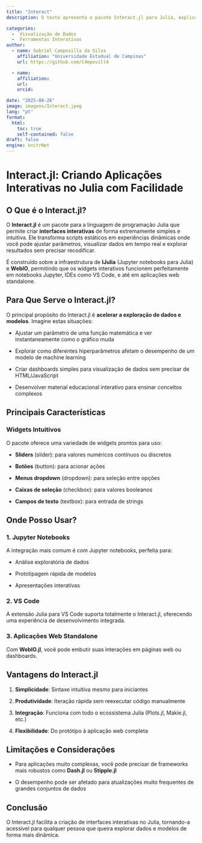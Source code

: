 ```yaml
---
title: "Interact"
description: O texto apresenta o pacote Interact.jl para Julia, explicando sua utilidade na criação de interfaces interativas em notebooks Jupyter, VS Code e aplicações web, com widgets intuitivos para ajuste de parâmetros e visualização dinâmica de dados.

categories:
  -  Visualização de Dados
  -  Ferramentas Interativas
author:
  - name: Gabriel Campovilla da Silva
    affiliation: "Universidade Estadual de Campinas"
    url: https://github.com/C4mpovill4

  - name: 
    affiliation: 
    url: 
    orcid: 

date: "2025-08-26"
image: imagens/Interact.jpeg
lang: "pt"
format:
  html:
    toc: true
    self-contained: false
draft: false
engine: knitrNet
---
```


# **Interact.jl: Criando Aplicações Interativas no Julia com Facilidade**

## **O Que é o Interact.jl?**

O **Interact.jl** é um pacote para a linguagem de programação Julia que permite criar **interfaces interativas** de forma extremamente simples e intuitiva. Ele transforma scripts estáticos em experiências dinâmicas onde você pode ajustar parâmetros, visualizar dados em tempo real e explorar resultados sem precisar recodificar.

É construído sobre a infraestrutura de **IJulia** (Jupyter notebooks para Julia) e **WebIO**, permitindo que os widgets interativos funcionem perfeitamente em notebooks Jupyter, IDEs como VS Code, e até em aplicações web standalone.

## **Para Que Serve o Interact.jl?**

O principal propósito do Interact.jl é **acelerar a exploração de dados e modelos**. Imagine estas situações:

-   Ajustar um parâmetro de uma função matemática e ver instantaneamente como o gráfico muda

-   Explorar como diferentes hiperparâmetros afetam o desempenho de um modelo de machine learning

-   Criar dashboards simples para visualização de dados sem precisar de HTML/JavaScript

-   Desenvolver material educacional interativo para ensinar conceitos complexos

## **Principais Características**

### **Widgets Intuitivos**

O pacote oferece uma variedade de widgets prontos para uso:

-   **Sliders** (slider): para valores numéricos contínuos ou discretos

-   **Botões** (button): para acionar ações

-   **Menus dropdown** (dropdown): para seleção entre opções

-   **Caixas de seleção** (checkbox): para valores booleanos

-   **Campos de texto** (textbox): para entrada de strings

## **Onde Posso Usar?**

### **1. Jupyter Notebooks**

A integração mais comum é com Jupyter notebooks, perfeita para:

-   Análise exploratória de dados

-   Prototipagem rápida de modelos

-   Apresentações interativas

### **2. VS Code**

A extensão Julia para VS Code suporta totalmente o Interact.jl, oferecendo uma experiência de desenvolvimento integrada.

### **3. Aplicações Web Standalone**

Com **WebIO.jl**, você pode embutir suas interações em páginas web ou dashboards.

## **Vantagens do Interact.jl**

1.  **Simplicidade**: Sintaxe intuitiva mesmo para iniciantes

2.  **Produtividade**: Iteração rápida sem reexecutar código manualmente

3.  **Integração**: Funciona com todo o ecossistema Julia (Plots.jl, Makie.jl, etc.)

4.  **Flexibilidade**: Do protótipo à aplicação web completa

## **Limitações e Considerações**

-   Para aplicações muito complexas, você pode precisar de frameworks mais robustos como **Dash.jl** ou **Stipple.jl**

-   O desempenho pode ser afetado para atualizações muito frequentes de grandes conjuntos de dados

## **Conclusão**

O Interact.jl facilita a criação de interfaces interativas no Julia, tornando-a acessível para qualquer pessoa que queira explorar dados e modelos de forma mais dinâmica.
